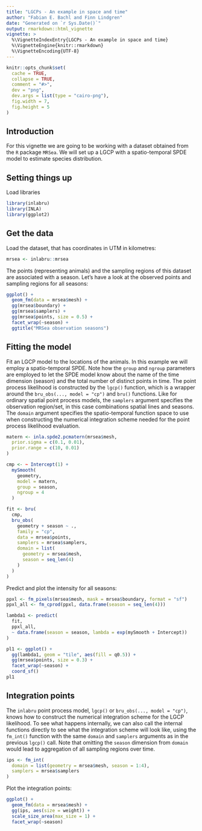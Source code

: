 ```yaml
---
title: "LGCPs - An example in space and time"
author: "Fabian E. Bachl and Finn Lindgren"
date: "Generated on `r Sys.Date()`"
output: rmarkdown::html_vignette
vignette: >
  %\VignetteIndexEntry{LGCPs - An example in space and time}
  %\VignetteEngine{knitr::rmarkdown}
  %\VignetteEncoding{UTF-8}
---
```


```r
knitr::opts_chunk$set(
  cache = TRUE,
  collapse = TRUE,
  comment = "#>",
  dev = "png",
  dev.args = list(type = "cairo-png"),
  fig.width = 7,
  fig.height = 5
)
```

Introduction
----------------
For this vignette we are going to be working with a dataset obtained from 
the `R` package `MRSea`. We will set up a LGCP with a spatio-temporal SPDE model to estimate species distribution.


Setting things up
----------------

Load libraries
```r
library(inlabru)
library(INLA)
library(ggplot2)
```

Get the data
-----------------------------------
Load the dataset, that has coordinates in UTM in kilometres:

```r
mrsea <- inlabru::mrsea
```

The points (representing animals) and the sampling regions of this dataset are associated with a season. Let's have a look at the observed points and sampling regions for all seasons:

```r
ggplot() +
  geom_fm(data = mrsea$mesh) +
  gg(mrsea$boundary) +
  gg(mrsea$samplers) +
  gg(mrsea$points, size = 0.5) +
  facet_wrap(~season) +
  ggtitle("MRSea observation seasons")
```


Fitting the model
-----------------------------------

Fit an LGCP model to the locations of the animals. In this example we will employ a spatio-temporal SPDE. Note how the `group` and `ngroup` parameters are employed to let the SPDE model know about the name of the time dimension (season) and the total number of distinct points in time. The point process likelihood is constructed by the `lgcp()` function, which is a wrapper around the `bru_obs(..., model = "cp")` and `bru()` functions. Like for ordinary spatial point process
models, the `samplers` argument specifies the observation region/set, in this case
combinations spatial lines and seasons. The `domain` argument specifies the
spatio-temporal function space to use when constructing the numerical integration
scheme needed for the point process likelihood evaluation.

```r
matern <- inla.spde2.pcmatern(mrsea$mesh,
  prior.sigma = c(0.1, 0.01),
  prior.range = c(10, 0.01)
)

cmp <- ~ Intercept(1) +
  mySmooth(
    geometry,
    model = matern,
    group = season,
    ngroup = 4
  )

fit <- bru(
  cmp,
  bru_obs(
    geometry + season ~ .,
    family = "cp",
    data = mrsea$points,
    samplers = mrsea$samplers,
    domain = list(
      geometry = mrsea$mesh,
      season = seq_len(4)
    )
  )
)
```

Predict and plot the intensity for all seasons:

```r
ppxl <- fm_pixels(mrsea$mesh, mask = mrsea$boundary, format = "sf")
ppxl_all <- fm_cprod(ppxl, data.frame(season = seq_len(4)))

lambda1 <- predict(
  fit,
  ppxl_all,
  ~ data.frame(season = season, lambda = exp(mySmooth + Intercept))
)
```
```r
pl1 <- ggplot() +
  gg(lambda1, geom = "tile", aes(fill = q0.5)) +
  gg(mrsea$points, size = 0.3) +
  facet_wrap(~season) +
  coord_sf()
pl1
```

Integration points
-----------------------------------

The `inlabru` point process model, `lgcp()` or `bru_obs(..., model = "cp")`,
knows how to construct the numerical integration
scheme for the LGCP likelihood.  To see what happens internally, we can also
call the internal functions directly to see
what the integration scheme will look like,
using the `fm_int()` function with the same `domain` and `samplers` arguments as
in the previous `lgcp()` call.
Note that omitting
the `season` dimension from `domain` would lead to aggregation of all sampling
regions over time.

```r
ips <- fm_int(
  domain = list(geometry = mrsea$mesh, season = 1:4),
  samplers = mrsea$samplers
)
```
Plot the integration points:
```r
ggplot() +
  geom_fm(data = mrsea$mesh) +
  gg(ips, aes(size = weight)) +
  scale_size_area(max_size = 1) +
  facet_wrap(~season)
```
